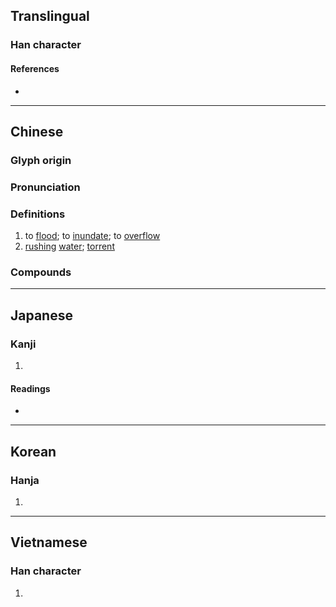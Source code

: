 {{character info/new}}
==Translingual==

===Han character===
{{Han char|rn=85|rad=水|as=10|sn=13|four=32177|canj=EBHX|ids=⿰氵舀}}

====References====
* {{Han ref|kx=0643.060|dkj=18035|dj=1050.130|hdz=31702.080|uh=6ED4|ud=28372|bh=B7CA|bd=47050}}

----

==Chinese==
{{zh-forms}}

===Glyph origin===
{{Han etym}}

===Pronunciation===
{{zh-pron
|m=tāo
|c=tou1
|mn=qz:tho͘/xm,zz:tho
|mc=y
|oc=y
|cat=v,n
}}

===Definitions===
{{zh-hanzi}}

# to [[flood]]; to [[inundate]]; to [[overflow]]
# [[rush]]ing [[water]]; [[torrent]]

===Compounds===
{{zh-der|掃地滔天|滔天|滔天之罪|滔天大禍|滔天大罪|滔德|滔滔|滔滔不斷|滔滔不盡|滔滔不竭|滔滔不絕|滔滔而至|滔滔雄辯|滔蕩|白浪滔滔|禍亂滔天|罪惡滔天|雄辯滔滔}}

----

==Japanese==

===Kanji===
{{ja-kanji|grade=|rs=水10}}

# {{defn|lang=ja|sort=水10}}

====Readings====
* {{ja-readings
|goon=とう
|kanon=とう
|kun=はびこ-る}}

----

==Korean==

===Hanja===
{{ko-hanja|hangeul=도|eumhun=|rv=do|mr=to|y=to}}

# {{defn|lang=ko|sort=水10}}

----

==Vietnamese==

===Han character===
{{vi-hantu|[[thao]], [[thào]]|rs=水10}}

# {{defn|lang=vi|sort=水10}}